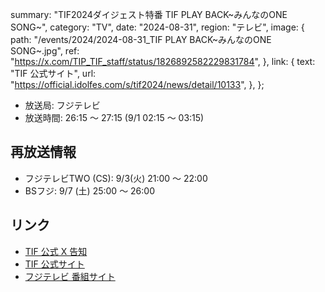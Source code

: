   summary: "TIF2024ダイジェスト特番 TIF PLAY BACK~みんなのONE SONG~",
  category: "TV",
  date: "2024-08-31",
  region: "テレビ",
  image: {
    path: "/events/2024/2024-08-31_TIF PLAY BACK~みんなのONE SONG~.jpg",
    ref: "https://x.com/TIP_TIF_staff/status/1826892582229831784",
  },
  link: {
    text: "TIF 公式サイト",
    url: "https://official.idolfes.com/s/tif2024/news/detail/10133",
  },
};

* 放送局: フジテレビ
* 放送時間: 26:15 ～ 27:15 (9/1 02:15 ～ 03:15)

## 再放送情報

* フジテレビTWO (CS): 9/3(火) 21:00 ～ 22:00
* BSフジ: 9/7 (土) 25:00 〜 26:00

## リンク

* [TIF 公式 X 告知](https://x.com/TIP_TIF_staff/status/1826892582229831784)
* [TIF 公式サイト](https://official.idolfes.com/s/tif2024/news/detail/10133)
* [フジテレビ 番組サイト](https://www.fujitv.co.jp/tif_playback/)
